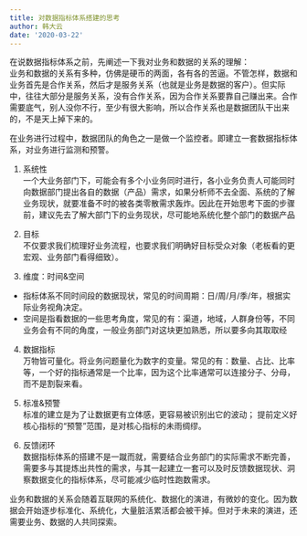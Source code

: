 ```yaml
---
title: 对数据指标体系搭建的思考
author: 韩大云
date: '2020-03-22'
---
```


在说数据指标体系之前，先阐述一下我对业务和数据的关系的理解：<br>
业务和数据的关系有多种，仿佛是硬币的两面，各有各的苦逼。不管怎样，数据和业务首先是合作关系，然后才是服务关系（也就是业务是数据的客户）。但实际中，往往大部分是服务关系，没有合作关系，因为合作关系要靠自己赚出来。合作需要底气，别人没你不行，至少有很大影响，所以合作关系也是数据团队干出来的，不是天上掉下来的。

在业务进行过程中，数据团队的角色之一是做一个监控者。即建立一套数据指标体系，对业务进行监测和预警。

1. 系统性<br>
一个大业务部门下，可能会有多个小业务同时进行，各小业务负责人可能同时向数据部门提出各自的数据（产品）需求，如果分析师不去全面、系统的了解业务现状，就要准备不时的被各类零散需求轰炸。因此在开始思考下面的步骤前，建议先去了解大部门下的业务现状，尽可能地系统化整个部门的数据产品

2. 目标<br>
不仅要求我们梳理好业务流程，也要求我们明确好目标受众对象（老板看的更宏观、业务部门看得细致）。

3. 维度：时间&空间<br>
- 指标体系不同时间段的数据现状，常见的时间周期：日/周/月/季/年，根据实际业务视角决定。
- 空间是指看数据的一些思考角度，常见的有：渠道，地域，人群身份等，不同业务会有不同的角度，一般业务部门对这块更加熟悉，所以要多向其取取经

4. 数据指标<br>
万物皆可量化。将业务问题量化为数字的变量。常见的有：数量、占比、比率等，一个好的指标通常是一个比率，因为这个比率通常可以连接分子、分母，而不是割裂来看。

5. 标准&预警<br>
标准的建立是为了让数据更有立体感，更容易被识别出它的波动；
提前定义好核心指标的“预警”范围，是对核心指标的未雨绸缪。

6. 反馈闭环<br>
数据指标体系的搭建不是一蹴而就，需要结合业务部门的实际需求不断完善，需要多与其提炼出共性的需求，与其一起建立一套可以及时反馈数据现状、洞察数据变化的指标体系，尽可能减少临时性跑数需求。

业务和数据的关系会随着互联网的系统化、数据化的演进，有微妙的变化。因为数据会开始逐步标准化、系统化，大量脏活累活都会被干掉。但对于未来的演进，还需要业务、数据的人共同探索。